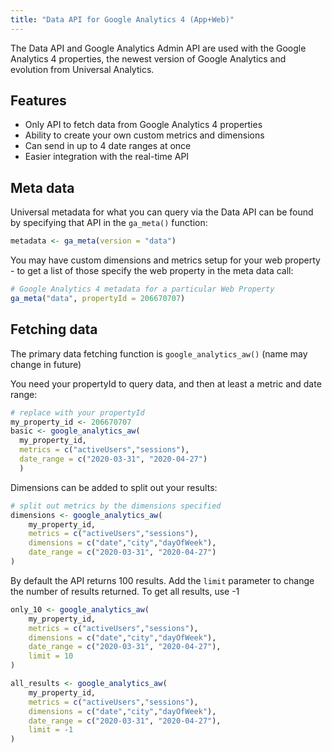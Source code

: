 ```yaml
---
title: "Data API for Google Analytics 4 (App+Web)"
---
```


The Data API and Google Analytics Admin API are used with the Google Analytics 4 properties, the newest version of Google Analytics and evolution from Universal Analytics.  

## Features

* Only API to fetch data from Google Analytics 4 properties
* Ability to create your own custom metrics and dimensions
* Can send in up to 4 date ranges at once
* Easier integration with the real-time API

## Meta data

Universal metadata for what you can query via the Data API can be found by specifying that API in the `ga_meta()` function:

```r
metadata <- ga_meta(version = "data")
```

You may have custom dimensions and metrics setup for your web property - to get a list of those specify the web property in the meta data call:

```r
# Google Analytics 4 metadata for a particular Web Property
ga_meta("data", propertyId = 206670707)
```

## Fetching data

The primary data fetching function is `google_analytics_aw()` (name may change in future)

You need your propertyId to query data, and then at least a metric and date range:

```r
# replace with your propertyId
my_property_id <- 206670707
basic <- google_analytics_aw(
  my_property_id,
  metrics = c("activeUsers","sessions"),
  date_range = c("2020-03-31", "2020-04-27")
  )
```

Dimensions can be added to split out your results:

```r
# split out metrics by the dimensions specified
dimensions <- google_analytics_aw(
    my_property_id,
    metrics = c("activeUsers","sessions"),
    dimensions = c("date","city","dayOfWeek"),
    date_range = c("2020-03-31", "2020-04-27")
)
```

By default the API returns 100 results.  Add the `limit` parameter to change the number of results returned.  To get all results, use -1

```r
only_10 <- google_analytics_aw(
    my_property_id,
    metrics = c("activeUsers","sessions"),
    dimensions = c("date","city","dayOfWeek"),
    date_range = c("2020-03-31", "2020-04-27"),
    limit = 10
)

all_results <- google_analytics_aw(
    my_property_id,
    metrics = c("activeUsers","sessions"),
    dimensions = c("date","city","dayOfWeek"),
    date_range = c("2020-03-31", "2020-04-27"),
    limit = -1
)
```